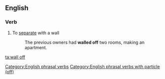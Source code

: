==English==

===Verb===
{{head|en|verb|head=[[wall]] [[off]]}}

# To [[separate]] with a wall
#: The previous owners had '''walled off''' two rooms, making an apartment.

[[Category:English phrasal verbs]]
[[Category:English phrasal verbs with particle (off)]]

[[ta:wall off]]